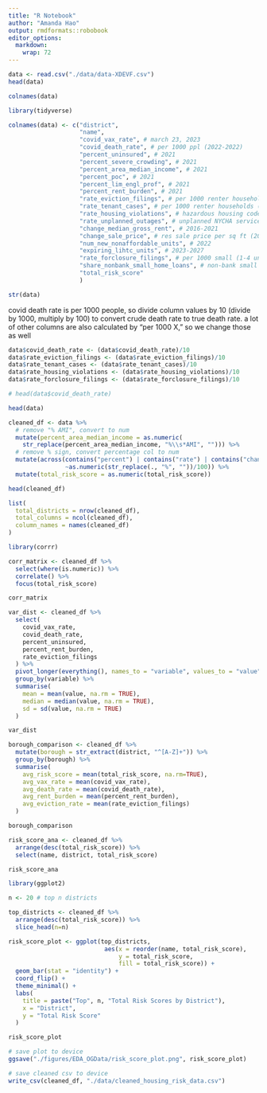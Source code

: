 ```yaml
---
title: "R Notebook"
author: "Amanda Hao"
output: rmdformats::robobook
editor_options: 
  markdown: 
    wrap: 72
---
```


```r
data <- read.csv("./data/data-XDEVF.csv")
head(data)
```

```r
colnames(data)
```

```r
library(tidyverse)

colnames(data) <- c("district",
                    "name",
                    "covid_vax_rate", # march 23, 2023
                    "covid_death_rate", # per 1000 ppl (2022-2022)
                    "percent_uninsured", # 2021
                    "percent_severe_crowding", # 2021
                    "percent_area_median_income", # 2021
                    "percent_poc", # 2021
                    "percent_lim_engl_prof", # 2021
                    "percent_rent_burden", # 2021
                    "rate_eviction_filings", # per 1000 renter households (2022)
                    "rate_tenant_cases", # per 1000 renter households (2022)
                    "rate_housing_violations", # hazardous housing code violations in 6+ unit buildings (per 1000 units) [2022]
                    "rate_unplanned_outages", # unplanned NYCHA service outages (per building) [2022]
                    "change_median_gross_rent", # 2016-2021
                    "change_sale_price", # res sale price per sq ft (2020-2022)
                    "num_new_nonaffordable_units", # 2022
                    "expiring_lihtc_units", # 2023-2027
                    "rate_forclosure_filings", # per 1000 small (1-4 unit) homes (2022)
                    "share_nonbank_small_home_loans", # non-bank small (1-4 unit) home purchase loans (2021),
                    "total_risk_score"
                    )

str(data)
```

covid death rate is per 1000 people, so divide column values by 10 (divide by 1000, multiply by 100) to convert crude death rate to true death rate. a lot of other columns are also calculated by "per 1000 X," so we change those as well

```r
data$covid_death_rate <- (data$covid_death_rate)/10
data$rate_eviction_filings <- (data$rate_eviction_filings)/10
data$rate_tenant_cases <- (data$rate_tenant_cases)/10
data$rate_housing_violations <- (data$rate_housing_violations)/10
data$rate_forclosure_filings <- (data$rate_forclosure_filings)/10

# head(data$covid_death_rate)
```

```r
head(data)
```

```r
cleaned_df <- data %>%
  # remove "% AMI", convert to num
  mutate(percent_area_median_income = as.numeric(
    str_replace(percent_area_median_income, "%\\s*AMI", ""))) %>%
  # remove % sign, convert percentage col to num
  mutate(across(contains("percent") | contains("rate") | contains("change") | contains("share"), 
                ~as.numeric(str_replace(., "%", ""))/100)) %>%
  mutate(total_risk_score = as.numeric(total_risk_score))

head(cleaned_df)
```

```r
list(
  total_districts = nrow(cleaned_df),
  total_columns = ncol(cleaned_df),
  column_names = names(cleaned_df)
)
```

```r
library(corrr)

corr_matrix <- cleaned_df %>%
  select(where(is.numeric)) %>%
  correlate() %>%
  focus(total_risk_score)

corr_matrix
```

```r
var_dist <- cleaned_df %>%
  select(
    covid_vax_rate,
    covid_death_rate,
    percent_uninsured,
    percent_rent_burden,
    rate_eviction_filings
  ) %>%
  pivot_longer(everything(), names_to = "variable", values_to = "value") %>%
  group_by(variable) %>%
  summarise(
    mean = mean(value, na.rm = TRUE),
    median = median(value, na.rm = TRUE),
    sd = sd(value, na.rm = TRUE)
  )

var_dist
```

```r
borough_comparison <- cleaned_df %>%
  mutate(borough = str_extract(district, "^[A-Z]+")) %>%
  group_by(borough) %>%
  summarise(
    avg_risk_score = mean(total_risk_score, na.rm=TRUE),
    avg_vax_rate = mean(covid_vax_rate),
    avg_death_rate = mean(covid_death_rate),
    avg_rent_burden = mean(percent_rent_burden),
    avg_eviction_rate = mean(rate_eviction_filings)
  )

borough_comparison
```

```r
risk_score_ana <- cleaned_df %>%
  arrange(desc(total_risk_score)) %>%
  select(name, district, total_risk_score)

risk_score_ana
```

```r
library(ggplot2)

n <- 20 # top n districts

top_districts <- cleaned_df %>%
  arrange(desc(total_risk_score)) %>%
  slice_head(n=n)

risk_score_plot <- ggplot(top_districts, 
                           aes(x = reorder(name, total_risk_score), 
                               y = total_risk_score, 
                               fill = total_risk_score)) +
  geom_bar(stat = "identity") +
  coord_flip() +
  theme_minimal() +
  labs(
    title = paste("Top", n, "Total Risk Scores by District"),
    x = "District",
    y = "Total Risk Score"
  )

risk_score_plot
```

```r
# save plot to device
ggsave("./figures/EDA_OGData/risk_score_plot.png", risk_score_plot)
```

```r
# save cleaned csv to device
write_csv(cleaned_df, "./data/cleaned_housing_risk_data.csv")
```
